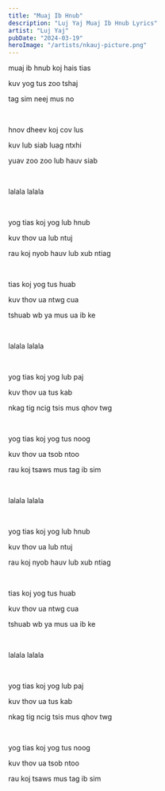 ```yaml
---
title: "Muaj Ib Hnub"
description: "Luj Yaj Muaj Ib Hnub Lyrics"
artist: "Luj Yaj"
pubDate: "2024-03-19"
heroImage: "/artists/nkauj-picture.png"
---
```


muaj ib hnub koj hais tias

kuv yog tus zoo tshaj

tag sim neej mus no

<br />

hnov dheev koj cov lus

kuv lub siab luag ntxhi

yuav zoo zoo lub hauv siab

<br />

lalala lalala

<br />

yog tias koj yog lub hnub

kuv thov ua lub ntuj

rau koj nyob hauv lub xub ntiag

<br />

tias koj yog tus huab

kuv thov ua ntwg cua

tshuab wb ya mus ua ib ke

<br />

lalala lalala

<br />

yog tias koj yog lub paj

kuv thov ua tus kab

nkag tig ncig tsis mus qhov twg

<br />

yog tias koj yog tus noog

kuv thov ua tsob ntoo

rau koj tsaws mus tag ib sim

<br />

lalala lalala

<br />

yog tias koj yog lub hnub

kuv thov ua lub ntuj

rau koj nyob hauv lub xub ntiag

<br />

tias koj yog tus huab

kuv thov ua ntwg cua

tshuab wb ya mus ua ib ke

<br />

lalala lalala

<br />

yog tias koj yog lub paj

kuv thov ua tus kab

nkag tig ncig tsis mus qhov twg

<br />

yog tias koj yog tus noog

kuv thov ua tsob ntoo

rau koj tsaws mus tag ib sim

